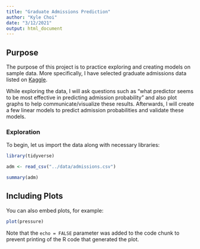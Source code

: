 ```yaml
---
title: "Graduate Admissions Prediction"
author: "Kyle Choi"
date: "3/12/2021"
output: html_document
---
```

## Purpose

The purpose of this project is to practice exploring and creating models on sample data. More specifically, I have selected graduate admissions data listed on [Kaggle](https://www.kaggle.com/mohansacharya/graduate-admissions). 

While exploring the data, I will ask questions such as "what predictor seems to be most effective in predicting admission probability" and also plot graphs to help communicate/visualize these results. Afterwards, I will create a few linear models to predict admission probabilities and validate these models.

### Exploration

To begin, let us import the data along with necessary libraries:

```r
library(tidyverse)

adm <- read_csv("../data/admissions.csv")
```

```r
summary(adm)
```

## Including Plots

You can also embed plots, for example:

```r
plot(pressure)
```

Note that the `echo = FALSE` parameter was added to the code chunk to prevent printing of the R code that generated the plot.
